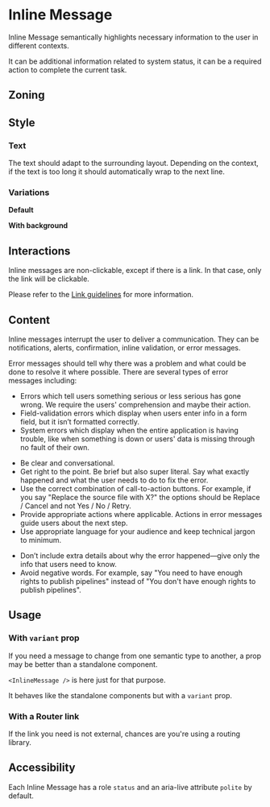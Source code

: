 
<Meta of={Stories} />

# Inline Message

<Status id="inlineMessage" />

Inline Message semantically highlights necessary information to the user in different contexts.

It can be additional information related to system status, it can be a required action to complete the current task.

## Zoning

<FigmaImage
	src="https://www.figma.com/file/qc8oUSyVJM67gSsbTShftt/%F0%9F%93%90-Zoning?node-id=12%3A96"
	alt="zoning image for inline messages"
/>

## Style

### Text

The text should adapt to the surrounding layout. Depending on the context, if the text is too long it should automatically wrap to the next line.

### Variations

**Default**

<Canvas>
	<Story story={Stories.DefaultDemo} />
</Canvas>

**With background**

<Canvas>
	<Story story={Stories.BackgroundDemo} />
</Canvas>

## Interactions

Inline messages are non-clickable, except if there is a link. In that case, only the link will be clickable.

Please refer to the [Link guidelines](/docs/components-link--default) for more information.

## Content

Inline messages interrupt the user to deliver a communication. They can be notifications, alerts, confirmation, inline validation, or error messages.

Error messages should tell why there was a problem and what could be done to resolve it where possible. There are several types of error messages including:

<ul>
	<li>
		Errors which tell users something serious or less serious has gone wrong. We require the users'
		comprehension and maybe their action.
	</li>
	<li>
		Field-validation errors which display when users enter info in a form field, but it isn’t
		formatted correctly.
	</li>
	<li>
		System errors which display when the entire application is having trouble, like when something
		is down or users' data is missing through no fault of their own.
	</li>
</ul>
<Use>
	<Use.Do>
		<ul>
			<li>Be clear and conversational.</li>
			<li>
				Get right to the point. Be brief but also super literal. Say what exactly happened and what
				the user needs to do to fix the error.
			</li>
			<li>
				Use the correct combination of call-to-action buttons. For example, if you say "Replace the
				source file with X?" the options should be Replace / Cancel and not Yes / No / Retry.
			</li>
			<li>
				Provide appropriate actions where applicable. Actions in error messages guide users about
				the next step.
			</li>
			<li>Use appropriate language for your audience and keep technical jargon to minimum.</li>
		</ul>
	</Use.Do>
	<Use.Dont>
		<ul>
			<li>
				Don’t include extra details about why the error happened—give only the info that users need
				to know.
			</li>
			<li>
				Avoid negative words. For example, say "You need to have enough rights to publish pipelines"
				instead of "You don't have enough rights to publish pipelines".
			</li>
		</ul>
	</Use.Dont>
</Use>

## Usage

### With `variant` prop

If you need a message to change from one semantic type to another, a prop may be better than a standalone component.

`<InlineMessage />` is here just for that purpose.

<Canvas>
	<Story story={Stories.Variant} />
</Canvas>

It behaves like the standalone components but with a `variant` prop.

<ArgTypes of={Stories.Variant} />

### With a Router link

If the link you need is not external, chances are you're using a routing library.

<Canvas>
	<Story story={Stories.WithRouterLink} />
</Canvas>

## Accessibility

Each Inline Message has a role `status` and an aria-live attribute `polite` by default.
